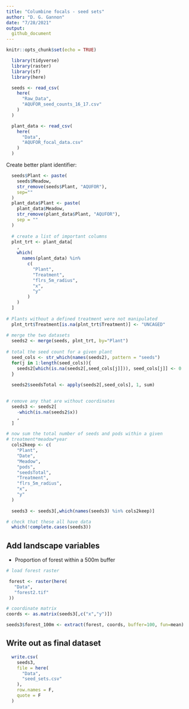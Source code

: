 ```yaml
---
title: "Columbine focals - seed sets"
author: "D. G. Gannon"
date: "7/28/2021"
output:
  github_document
---
```


```r
knitr::opts_chunk$set(echo = TRUE)

  library(tidyverse)
  library(raster)
  library(sf)
  library(here)

```


```r

  seeds <- read_csv(
    here(
      "Raw_Data",
      "AQUFOR_seed_counts_16_17.csv"
    )
  )

  plant_data <- read_csv(
    here(
      "Data",
      "AQUFOR_focal_data.csv"
    )
  )

```

Create better plant identifier:

```r

  seeds$Plant <- paste(
    seeds$Meadow, 
    str_remove(seeds$Plant, "AQUFOR"), 
    sep=""
  )
  plant_data$Plant <- paste(
    plant_data$Meadow, 
    str_remove(plant_data$Plant, "AQUFOR"), 
    sep = ""
  )
  
  # create a list of important columns
  plnt_trt <- plant_data[
    ,
    which(
      names(plant_data) %in% 
        c(
          "Plant",
          "Treatment",
          "flrs_5m_radius",
          "x",
          "y"
        )
    )
  ]
  
# Plants without a defined treatment were not manipulated
  plnt_trt$Treatment[is.na(plnt_trt$Treatment)] <- "UNCAGED"
  
# merge the two datasets
  seeds2 <- merge(seeds, plnt_trt, by="Plant")
  
# total the seed count for a given plant
  seed_cols <- str_which(names(seeds2), pattern = "seeds")
  for(j in 1:length(seed_cols)){
    seeds2[which(is.na(seeds2[,seed_cols[j]])), seed_cols[j]] <- 0
  }
  
  seeds2$seedsTotal <- apply(seeds2[,seed_cols], 1, sum)
  
```



```r

# remove any that are without coordinates
  seeds3 <- seeds2[
    -which(is.na(seeds2$x))
    ,
  ]

# now sum the total number of seeds and pods within a given 
# treatment*meadow*year
  cols2keep <- c(
    "Plant", 
    "Date", 
    "Meadow", 
    "pods", 
    "seedsTotal", 
    "Treatment", 
    "flrs_5m_radius",
    "x",
    "y"
  )
  
  seeds3 <- seeds3[,which(names(seeds3) %in% cols2keep)]

# check that these all have data
  which(!complete.cases(seeds3))

```

## Add landscape variables

* Proportion of forest within a 500m buffer

```r

# load forest raster

 forest <- raster(here(
   "Data",
   "forest2.tif"
 ))

# coordinate matrix
coords <- as.matrix(seeds3[,c("x","y")])

seeds3$forest_100m <- extract(forest, coords, buffer=100, fun=mean)

```

## Write out as final dataset

```r
  write.csv(
    seeds3,
    file = here(
      "Data",
      "seed_sets.csv"
    ),
    row.names = F,
    quote = F
  )
```










